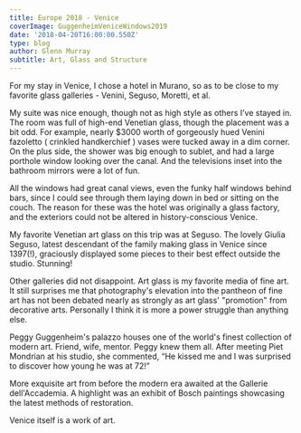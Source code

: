 ---
title: Europe 2018 - Venice
coverImage: GuggenheimVeniceWindows2019
date: '2018-04-20T16:00:00.550Z'
type: blog
author: Glenn Murray
subtitle: Art, Glass and Structure
---

For my stay in Venice, I chose a hotel in Murano, so as to be close to my favorite glass galleries - Venini, Seguso, Moretti, et al.

My suite was nice enough, though not as high style as others I’ve stayed in. The room was full of high-end Venetian glass, though the placement was a bit odd. For example, nearly $3000 worth of gorgeously hued Venini fazoletto ( crinkled handkerchief ) vases were tucked away in a dim corner.
On the plus side, the shower was big enough to sublet, and had a large porthole window looking over the canal. And the televisions inset into the bathroom mirrors were a lot of fun.

All the windows had great canal views, even the funky half windows behind bars, since I could see through them laying down in bed or sitting on the couch. The reason for these was the hotel was originally a glass factory, and the exteriors could not be altered in history-conscious Venice.

<VeniceHotel2018SlideShow />

My favorite Venetian art glass on this trip was at Seguso. The lovely Giulia Seguso, latest descendant of the family making glass in Venice since 1397(!), graciously displayed some pieces to their best effect outside the studio. Stunning!  

Other galleries did not disappoint. Art glass is my favorite media of fine art. It still surprises me that photography's elevation into the pantheon of fine art has not been debated nearly as strongly as art glass' "promotion" from decorative arts. Personally I think it is more a power struggle than anything else.

<VeniceGlass2018SlideShow />

Peggy Guggenheim's palazzo houses one of the world's finest collection of modern art. Friend, wife, mentor. Peggy knew them all. After meeting Piet Mondrian at his studio, she commented, “He kissed me and I was surprised to discover how young he was at 72!”

<VeniceGuggenheim2018SlideShow />

More exquisite art from before the modern era awaited at the Gallerie dell'Accademia.
A highlight was an exhibit of Bosch paintings showcasing the latest methods of restoration.

<VeniceAccademia2018SlideShow />

Venice itself is a work of art.

<Venice2018SlideShow />
